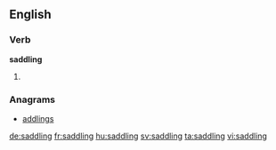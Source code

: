==English==

===Verb===
'''saddling'''
# {{present participle of|saddle}}

===Anagrams===
* [[addlings#English|addlings]]

[[de:saddling]]
[[fr:saddling]]
[[hu:saddling]]
[[sv:saddling]]
[[ta:saddling]]
[[vi:saddling]]